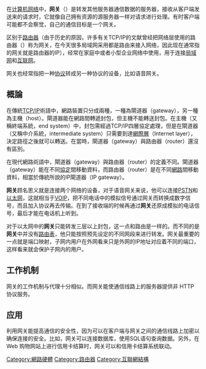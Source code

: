 {{unreferenced|time=2014-07-21T06:00:01+00:00}}
{{NoteTA
|G1 = IT
}}
{{各地中文名
|cn = 网关
|tw = 閘道器
}}
在[[计算机网络|计算机网络]]中，'''网关'''（{{Lang-en|Gateway}}）是转发其他服务器通信数据的服务器，接收从客户端发送来的请求时，它就像自己拥有资源的源服务器一样对请求进行处理。有时客户端可能都不会察觉，自己的通信目标是一个网关。

区别于[[路由器|路由器]]（由于历史的原因，许多有关TCP/IP的文献曾经把网络层使用的路由器（{{Lang-en|Router}}）称为网关，在今天很多局域网采用都是路由来接入网络，因此现在通常指的网关就是路由器的IP），经常在家庭中或者小型企业网络中使用，用于连接[[局域网|局域网]]和[[互联网|互联网]]。

网关也经常指把一种[[协议|协议]]转成另一种协议的设备，比如语音网关。

==概論==
在傳統[[TCP/IP|TCP/IP]]術語中，網路裝置只分成兩種，一種為閘道器（gateway），另一種為主機（host）。閘道器能在網路間轉遞封包，但主機不能轉送封包。在主機（又稱終端系統，end system）中，封包需經過TCP/IP四層協定處理，但是在閘道器（又稱中介系統，intermediate system）只需要到達[[網際層|網際層]]（Internet layer），決定路徑之後就可以轉送。在當時，閘道器（gateway）與路由器（router）還沒有區別。

在現代網路術語中，閘道器（gateway）與路由器（router）的定義不同。閘道器（gateway）能在不同[[网络传输协议|協定]]間移動資料，而路由器（router）是在不同[[網路|網路]]間移動資料，相當於傳統所說的IP閘道器（IP gateway）。

'''网关'''顾名思义就是连接两个网络的设备，对于语音网关来说，他可以连接[[PSTN|PSTN]]和[[以太网|以太网]]，这就相当于[[VOIP|VOIP]]，把不同电话中的模拟信号通过网关而转换成数字信号，而且加入协议再去传输。在到了接收端的时候再通过'''网关'''还原成模拟的电话信号，最后才能在电话机上听到。

对于以太网中的'''网关'''只能转发三层以上封包，这一点和路由是一样的。而不同的是'''网关'''中并没有[[路由表|路由表]]，他只能按照预先设定的不同网段来进行转发。网关最重要的一点就是端口映射，子网内用户在外网看来只是外网的IP地址对应着不同的端口，这样看来就会保护子网内的用户。

==工作机制==
{{expand-section}}
网关的工作机制与代理十分相似。而网关能使通信线路上的服务器提供非 HTTP 协议服务。

==应用==
{{expand-section}}
利用网关能提高通信的安全性，因为可以在客户端与网关之间的通信线路上加密以确保连接的安全。比如，网关可以连接数据库，使用SQL语句查询数据。另外，在 Web 购物网站上进行信用卡结算时，网关可以和信用卡结算系统联动。

[[Category:網路硬體|Category:網路硬體]]
[[Category:路由器|Category:路由器]]
[[Category:互聯網結構|Category:互聯網結構]]